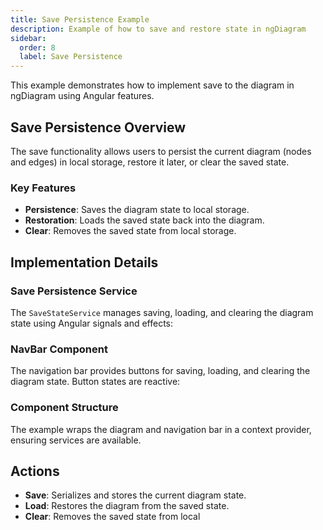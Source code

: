 ```yaml
---
title: Save Persistence Example
description: Example of how to save and restore state in ngDiagram
sidebar:
  order: 8
  label: Save Persistence
---
```



This example demonstrates how to implement save to the diagram in ngDiagram using Angular features.

## Save Persistence Overview

The save functionality allows users to persist the current diagram (nodes and edges) in local storage, restore it later, or clear the saved state.

### Key Features

- **Persistence**: Saves the diagram state to local storage.
- **Restoration**: Loads the saved state back into the diagram.
- **Clear**: Removes the saved state from local storage.

## Implementation Details

### Save Persistence Service

The `SaveStateService` manages saving, loading, and clearing the diagram state using Angular signals and effects:

<CodeSnippet relativePath="examples/save-state/save.service.ts" />

### NavBar Component

The navigation bar provides buttons for saving, loading, and clearing the diagram state. Button states are reactive:

<CodeSnippet relativePath="examples/save-state/nav-bar/nav-bar.component.ts" />

### Component Structure

The example wraps the diagram and navigation bar in a context provider, ensuring services are available.

## Actions

- **Save**: Serializes and stores the current diagram state.
- **Load**: Restores the diagram from the saved state.
- **Clear**: Removes the saved state from local

<SaveState />
<ExampleViewer dirName="save-state" />
